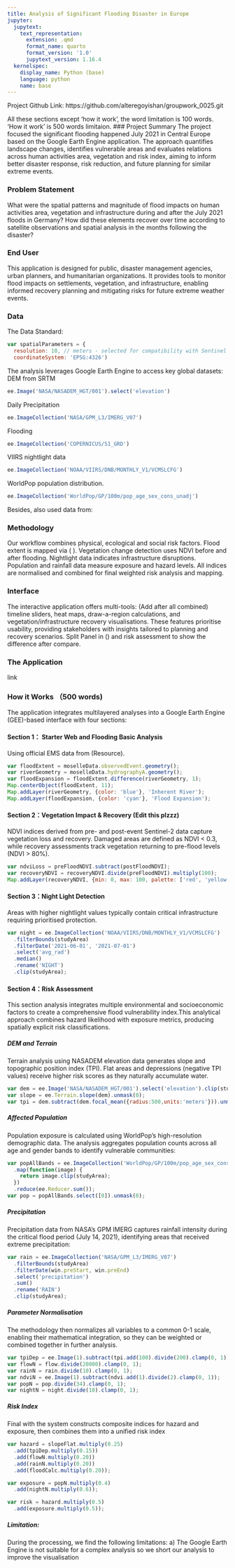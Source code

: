 ```yaml
---
title: Analysis of Significant Flooding Disaster in Europe
jupyter:
  jupytext:
    text_representation:
      extension: .qmd
      format_name: quarto
      format_version: '1.0'
      jupytext_version: 1.16.4
  kernelspec:
    display_name: Python (base)
    language: python
    name: base
---
```


Project Github Link: https://github.com/alteregoyishan/groupwork_0025.git

All these sections except 'how it work', the word limitation is 100 words. 'How it work' is 500 words limitaion.
### Project Summary 
The project focused the significant flooding happened July 2021 in Central Europe based on the Google Earth Engine application. The approach quantifies landscape changes, identifies vulnerable areas and evaluates relations across human activities area, vegetation and risk index, aiming to inform better disaster response, risk reduction, and future planning for similar extreme events.

### Problem Statement 
What were the spatial patterns and magnitude of flood impacts on human activities area, vegetation and infrastructure during and after the July 2021 floods in Germany? How did these elements recover over time according to satellite observations and spatial analysis in the months following the disaster?

### End User 

This application is designed for public, disaster management agencies, urban planners, and humanitarian organizations. It provides tools to monitor flood impacts on settlements, vegetation, and infrastructure, enabling informed recovery planning and mitigating risks for future extreme weather events.

### Data
The Data Standard:
```js
var spatialParameters = {  
  resolution: 10, // meters - selected for compatibility with Sentinel data  
  coordinateSystem: 'EPSG:4326')  
```
The analysis leverages Google Earth Engine to access key global datasets:
DEM from SRTM
```js
ee.Image('NASA/NASADEM_HGT/001').select('elevation')  
```
Daily Precipitation
```js
ee.ImageCollection('NASA/GPM_L3/IMERG_V07')  
```
Flooding
```js
ee.ImageCollection('COPERNICUS/S1_GRD')  
```
VIIRS nightlight data
```js
ee.ImageCollection('NOAA/VIIRS/DNB/MONTHLY_V1/VCMSLCFG')  
```
WorldPop population distribution.
```js
ee.ImageCollection('WorldPop/GP/100m/pop_age_sex_cons_unadj')  
```
Besides, also used data from:


### Methodology
Our workflow combines physical, ecological and social risk factors. Flood extent is mapped via ( ). Vegetation change detection uses NDVI before and after flooding. Nightlight data indicates infrastructure disruptions. Population and rainfall data measure exposure and hazard levels. All indices are normalised and combined for final weighted risk analysis and mapping.


### Interface
The interactive application offers multi-tools:
(Add after all combined)
timeline sliders, heat maps, draw-a-region calculations, and vegetation/infrastructure recovery visualisations. These features prioritise usability, providing stakeholders with insights tailored to planning and recovery scenarios.
Split Panel in () and risk assessment to show the difference after compare.

### The Application 
link


### How it Works （500 words)
The application integrates multilayered analyses into a Google Earth Engine (GEE)-based interface with four sections:

#### Section 1： Starter Web and Flooding Basic Analysis
Using official EMS data from (Resource). 
```js
var floodExtent = moselleData.observedEvent.geometry();
var riverGeometry = moselleData.hydrographyA.geometry();
var floodExpansion = floodExtent.difference(riverGeometry, 1);
Map.centerObject(floodExtent, 11);
Map.addLayer(riverGeometry, {color: 'blue'}, 'Inherent River');
Map.addLayer(floodExpansion, {color: 'cyan'}, 'Flood Expansion');
```

#### Section 2：Vegetation Impact & Recovery (Edit this plzzz)
NDVI indices derived from pre- and post-event Sentinel-2 data capture vegetation loss and recovery. Damaged areas are defined as NDVI < 0.3, while recovery assessments track vegetation returning to pre-flood levels (NDVI > 80%).

```js
var ndviLoss = preFloodNDVI.subtract(postFloodNDVI);  
var recoveryNDVI = recoveryNDVI.divide(preFloodNDVI).multiply(100);  
Map.addLayer(recoveryNDVI, {min: 0, max: 100, palette: ['red', 'yellow', 'green']}, 'Recovery Percentage');  
```

#### Section 3：Night Light Detection
Areas with higher nightlight values typically contain critical infrastructure requiring prioritised protection.
```js
var night = ee.ImageCollection('NOAA/VIIRS/DNB/MONTHLY_V1/VCMSLCFG')  
  .filterBounds(studyArea)  
  .filterDate('2021-06-01', '2021-07-01')  
  .select('avg_rad')  
  .median()  
  .rename('NIGHT')  
  .clip(studyArea);  
```

#### Section 4：Risk Assessment
This section analysis integrates multiple environmental and socioeconomic factors to create a comprehensive flood vulnerability index.This analytical approach combines hazard likelihood with exposure metrics, producing spatially explicit risk classifications.

##### DEM and Terrain
Terrain analysis using NASADEM elevation data generates slope and topographic position index (TPI). Flat areas and depressions (negative TPI values) receive higher risk scores as they naturally accumulate water. 

```js
var dem = ee.Image('NASA/NASADEM_HGT/001').select('elevation').clip(studyArea);  
var slope = ee.Terrain.slope(dem).unmask(0);  
var tpi = dem.subtract(dem.focal_mean({radius:500,units:'meters'})).unmask(0); 
```

##### Affected Population  
Population exposure is calculated using WorldPop's high-resolution demographic data. The analysis aggregates population counts across all age and gender bands to identify vulnerable communities:

```js
var popAllBands = ee.ImageCollection('WorldPop/GP/100m/pop_age_sex_cons_unadj')  
  .map(function(image) {  
    return image.clip(studyArea);  
  })  
  .reduce(ee.Reducer.sum());  
var pop = popAllBands.select([0]).unmask(0);   
```

##### Precipitation
Precipitation data from NASA's GPM IMERG captures rainfall intensity during the critical flood period (July 14, 2021), identifying areas that received extreme precipitation:
```js
var rain = ee.ImageCollection('NASA/GPM_L3/IMERG_V07')  
  .filterBounds(studyArea)  
  .filterDate(win.preStart, win.preEnd)  
  .select('precipitation')  
  .sum()  
  .rename('RAIN')  
  .clip(studyArea);  
```

##### Parameter Normalisation
The methodology then normalizes all variables to a common 0-1 scale, enabling their mathematical integration, so they can be weighted or combined together in further analysis.

```js
var tpiDep = ee.Image(1).subtract(tpi.add(100).divide(200).clamp(0, 1));  
var flowN = flow.divide(20000).clamp(0, 1);  
var rainN = rain.divide(10).clamp(0, 1);  
var ndviN = ee.Image(1).subtract(ndvi.add(1).divide(2).clamp(0, 1));  
var popN = pop.divide(34).clamp(0, 1);  
var nightN = night.divide(10).clamp(0, 1);  
```

##### Risk Index
Final with the system constructs composite indices for hazard and exposure, then combines them into a unified risk index
```js
var hazard = slopeFlat.multiply(0.25)  
  .add(tpiDep.multiply(0.15))  
  .add(flowN.multiply(0.20))  
  .add(rainN.multiply(0.20))  
  .add(floodCalc.multiply(0.20));  

var exposure = popN.multiply(0.4)  
  .add(nightN.multiply(0.6));  

var risk = hazard.multiply(0.5)  
  .add(exposure.multiply(0.5));  
```

##### Limitation:
During the processing, we find the following limitations:
a) The Google Earth Engine is not suitable for a complex analysis so we short our analysis to improve the visualisation 
